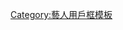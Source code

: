 {{Userbox
  |border-c = #000000
  |border-s = 1
  |id-c     = #FFFFFF
  |id-s     = 10
  |id-fc    = #000000
  |info-c   = #003399
  |info-s   = 10
  |info-fc  = #FFFFFF
  |id       =
  |info     = 這個用户喜歡[[CNBLUE|<span style="color:white;">C.N.BLUE</span>]]，是個[[CNBLUE|<span style="color:white;">Boice</span>]]</span>
}}

<includeonly>[[Category:喜欢CNBLUE的维基人|{{PAGENAME}}]]</includeonly>
<noinclude>
[[Category:藝人用戶框模板]]
</noinclude>